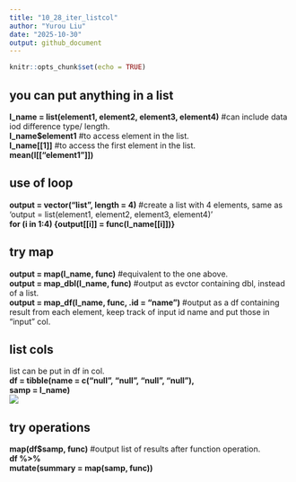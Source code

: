 ```yaml
---
title: "10_28_iter_listcol"
author: "Yurou Liu"
date: "2025-10-30"
output: github_document
---
```


```r
knitr::opts_chunk$set(echo = TRUE)
```

## you can put anything in a list

**l_name = list(element1, element2, element3, element4)** #can include data iod difference type/ length.<br>
**l_name$element1** #to access element in the list.<br>
**l_name[[1]]** #to access the first element in the list.<br>
**mean(l[["element1"]])**

## use of loop
**output = vector("list", length = 4)** #create a list with 4 elements, same as 'output = list(element1, element2, element3, element4)'<br>
**for (i in 1:4) {output[[i]] = func(l_name[[i]])}**

## try map
**output = map(l_name, func)** #equivalent to the one above.<br>
**output = map_dbl(l_name, func)** #output as evctor containing dbl, instead of a list.<br>
**output = map_df(l_name, func, .id = "name")** #output as a df containing result from each element, keep track of input id name and put those in "input" col.

## list cols
list can be put in df in col.<br>
**df = tibble(name = c("null", "null", "null", "null"),** <br>
      **samp = l_name)** <br>
![](./images/image1.jpg)

## try operations
**map(df$samp, func)** #output list of results after function operation.<br>
**df %>%** <br>
**mutate(summary = map(samp, func))** <br>
